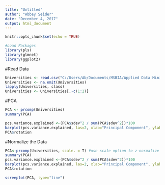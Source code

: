 ```yaml
---
title: "Untitled"
author: "Abbey Seider"
date: "December 4, 2017"
output: html_document
---
```


```r
knitr::opts_chunk$set(echo = TRUE)
```
```r
#Load Packages
library(pls)
library(glmnet)
library(ggplot2)
```
#Read Data
```r
Universities <- read.csv("C:/Users/Ab/Documents/MSBIA/Applied Data Mining/HW 3/Data/Universities.csv")
Universities <- na.omit(Universities)
lapply(Universities, class)
Universities <- Universities[,-c(1:2)]
```
#PCA
```r
PCA <- prcomp(Universities)
summary(PCA)

pcs.variance.explained <-(PCA$sdev^2 / sum(PCA$sdev^2))*100
barplot(pcs.variance.explained, las=2, xlab="Principal Component", ylab="% Variance Explained", main="Principal Components versus Percent of Variance Explained")
PCA$rotation
```
#Normalize the Data
```r
PCA<-prcomp(Universities, scale. = T) #use scale option to z-normalize data set. 
summary(PCA)
pcs.variance.explained <-(PCA$sdev^2 / sum(PCA$sdev^2))*100
barplot(pcs.variance.explained, las=2, xlab="Principal Component", ylab="% Variance Explained", main="Principal Components versus Percent of Variance Explained")
PCA$rotation

screeplot(PCA, type="line")
```
